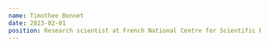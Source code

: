 ```yaml
---
name: Timothee Bonnet
date: 2023-02-01
position: Research scientist at French National Centre for Scientific Research
---
```

